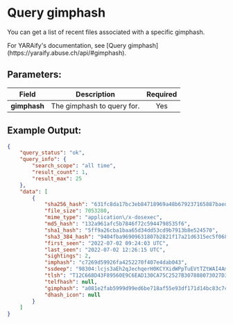 
# Query gimphash

You can get a list of recent files associated with a specific gimphash.

<Callout type="info">
	For YARAify's documentation, see [Query gimphash](https://yaraify.abuse.ch/api/#gimphash).
</Callout>

## Parameters:

| Field    | Description                                 | Required |
| -------- | ------------------------------------------- | :------: |
| **gimphash** | The gimphash to query for.               |   Yes    |

## Example Output:

```json
{
    "query_status": "ok",
    "query_info": {
        "search_scope": "all time",
        "result_count": 1,
        "result_max": 25
    },
    "data": [
        {
            "sha256_hash": "631fc8da17bc3eb84718969a48b679237165887baede146faba6df842c80ab5c",
            "file_size": 7053280,
            "mime_type": "application\/x-dosexec",
            "md5_hash": "132a961afc5b7846f72c5944798535f6",
            "sha1_hash": "5ff9a26cba1baa65d34dd53cd9b7913b8e524570",
            "sha3_384_hash": "9404fba96909631807b2821f17a21d6315ec5f068b0c146a5cb7c58b073d7462374f44080f4ba5e255d130e0de981a72",
            "first_seen": "2022-07-02 09:24:03 UTC",
            "last_seen": "2022-07-02 12:26:15 UTC",
            "sightings": 2,
            "imphash": "c7269d59926fa4252270f407e4dab043",
            "ssdeep": "98304:lcjs3aEh2qJechqerH0KCYXidWPpTuEVtTZtWAI4AmnXTj+q+c6q1:28dqcp0KC8iMBLvTZkAI\/m\/+cF1",
            "tlsh": "T12C668D43F89560E9C6EAD130CA75C2527B307888073027D36F65AABA6B73BD05FB9750",
            "telfhash": null,
            "gimphash": "a081e2fab5999d99ed6be718af55e93df171d14bc83c7ca5fdc0907edba0d338",
            "dhash_icon": null
        }
    ]
}
```
